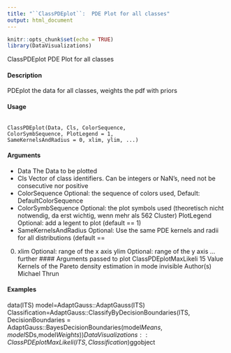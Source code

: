 ```yaml
---
title: "``ClassPDEplot``:  PDE Plot for all classes"
output: html_document
---
```




```r
knitr::opts_chunk$set(echo = TRUE)
library(DataVisualizations)
```
ClassPDEplot PDE Plot for all classes

#### Description
PDEplot the data for all classes, weights the pdf with priors

#### Usage
<pre><code>
ClassPDEplot(Data, Cls, ColorSequence,
ColorSymbSequence, PlotLegend = 1,
SameKernelsAndRadius = 0, xlim, ylim, ...)
</code></pre>
#### Arguments
* Data The Data to be plotted
* Cls Vector of class identifiers. Can be integers or NaN’s, need not be consecutive
nor positive
* ColorSequence Optional: the sequence of colors used, Default: DefaultColorSequence
* ColorSymbSequence
Optional: the plot symbols used (theoretisch nicht notwendig, da erst wichtig,
wenn mehr als 562 Cluster)
PlotLegend Optional: add a legent to plot (default == 1)
* SameKernelsAndRadius
Optional: Use the same PDE kernels and radii for all distributions (default ==
0)
xlim Optional: range of the x axis
ylim Optional: range of the y axis
... further #### Arguments passed to plot
ClassPDEplotMaxLikeli 15
Value
Kernels of the Pareto density estimation in mode invisible
Author(s)
Michael Thrun

#### Examples
data(ITS)
model=AdaptGauss::AdaptGauss(ITS)
Classification=AdaptGauss::ClassifyByDecisionBoundaries(ITS,
DecisionBoundaries = AdaptGauss::BayesDecisionBoundaries(model$Means,model$SDs,model$Weights))
DataVisualizations::ClassPDEplotMaxLikeli(ITS,Classification)$ggobject
